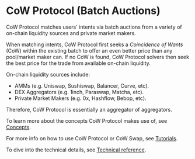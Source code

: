 # CoW Protocol (Batch Auctions)

CoW Protocol matches users' intents via batch auctions from a variety of on-chain liquidity sources and private market makers.

When matching intents, CoW Protocol first seeks a _Coincidence of Wants_ (CoW) within the existing batch to offer an even better price than any pool/market maker can. If no CoW is found, CoW Protocol solvers then seek the best price for the trade from available on-chain liquidity.

On-chain liquidity sources include: 
- AMMs (e.g. Uniswap, Sushiswap, Balancer, Curve, etc).
- DEX Aggregators (e.g. 1inch, Paraswap, Matcha, etc).
- Private Market Makers (e.g. 0x, Hashflow, Bebop, etc).

Therefore, CoW Protocol is essentially an aggregator of aggregators.

To learn more about the concepts CoW Protocol makes use of, see [Concepts](cow-protocol/concepts).

For more info on how to use CoW Protocol or CoW Swap, see [Tutorials](cow-protocol/tutorials).

To dive into the technical details, see [Technical reference](cow-protocol/reference).
